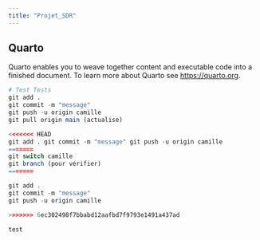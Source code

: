```yaml
---
title: "Projet_SDR"
---
```


## Quarto

Quarto enables you to weave together content and executable code into a finished document. To learn more about Quarto see <https://quarto.org>.

```r
# Test Tests
git add .
git commit -m "message"
git push -u origin camille
git pull origin main (actualise)

<<<<<<< HEAD
git add . git commit -m "message" git push -u origin camille
=======
git switch camille
git branch (pour vérifier)
=======

git add .
git commit -m "message"
git push -u origin camille

>>>>>>> 6ec302498f7bbabd12aafbd7f9793e1491a437ad

test
```

